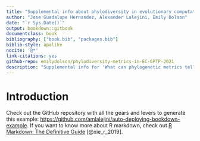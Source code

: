```yaml
---
title: "Supplemental info about phylodiversity in evolutionary computation"
author: "Jose Guadalupe Hernandez, Alexander Lalejini, Emily Dolson"
date: "`r Sys.Date()`"
output: bookdown::gitbook
documentclass: book
bibliography: ["book.bib", "packages.bib"]
biblio-style: apalike
nocite: '@*'
link-citations: yes
github-repo: emilydolson/phylodiversity-metrics-in-EC-GPTP-2021
description: "Supplemental info for 'What can phylogenetic metrics tell us about useful diversity in evolutionary algorithms?'"
---
```


# Introduction

Check out the GitHub repository with all the gears and levers to generate this example: <https://github.com/amlalejini/auto-deploying-bookdown-example>.
If you want to know more about R markdown, check out [R Markdown: The Definitive Guide](https://bookdown.org/yihui/rmarkdown/) [@xie_r_2019].